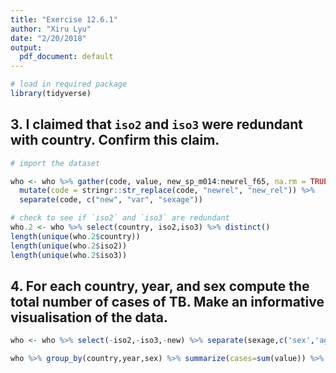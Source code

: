 ```yaml
---
title: "Exercise 12.6.1"
author: "Xiru Lyu"
date: "2/20/2018"
output: 
  pdf_document: default
---
```


```r
# load in required package
library(tidyverse)
```

## 3. I claimed that `iso2` and `iso3` were redundant with country. Confirm this claim.
```r
# import the dataset

who <- who %>% gather(code, value, new_sp_m014:newrel_f65, na.rm = TRUE) %>% 
  mutate(code = stringr::str_replace(code, "newrel", "new_rel")) %>%
  separate(code, c("new", "var", "sexage"))

# check to see if `iso2` and `iso3` are redundant
who.2 <- who %>% select(country, iso2,iso3) %>% distinct()
length(unique(who.2$country))
length(unique(who.2$iso2))
length(unique(who.2$iso3))
```

## 4. For each country, year, and sex compute the total number of cases of TB. Make an informative visualisation of the data.
```r
who <- who %>% select(-iso2,-iso3,-new) %>% separate(sexage,c('sex','age'),sep=1)

who %>% group_by(country,year,sex) %>% summarize(cases=sum(value)) %>% ggplot(aes(x=year,y=cases,group=country,colour=sex)) + geom_point()
```


